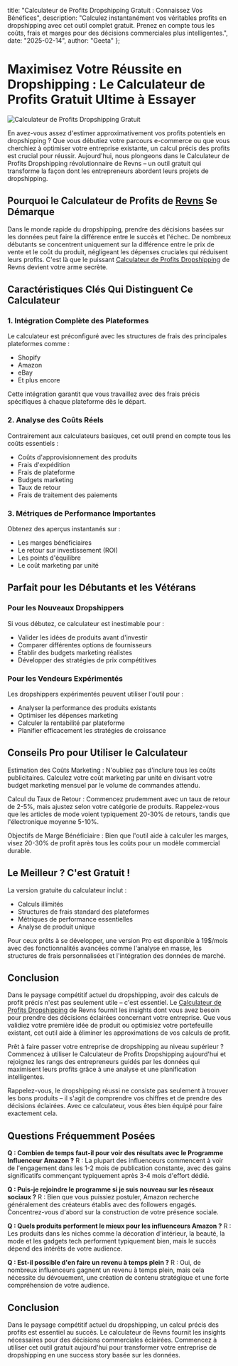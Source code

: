   title: "Calculateur de Profits Dropshipping Gratuit : Connaissez Vos Bénéfices",
  description: "Calculez instantanément vos véritables profits en dropshipping avec cet outil complet gratuit. Prenez en compte tous les coûts, frais et marges pour des décisions commerciales plus intelligentes.",
  date: "2025-02-14",
  author: "Geeta"
};

# Maximisez Votre Réussite en Dropshipping : Le Calculateur de Profits Gratuit Ultime à Essayer

![Calculateur de Profits Dropshipping Gratuit](/images/blog/free-dropshipping-profit-calculator.jpeg)

En avez-vous assez d'estimer approximativement vos profits potentiels en dropshipping ? Que vous débutiez votre parcours e-commerce ou que vous cherchiez à optimiser votre entreprise existante, un calcul précis des profits est crucial pour réussir. Aujourd'hui, nous plongeons dans le Calculateur de Profits Dropshipping révolutionnaire de Revns – un outil gratuit qui transforme la façon dont les entrepreneurs abordent leurs projets de dropshipping.

## Pourquoi le Calculateur de Profits de [Revns](https://www.revns.com/) Se Démarque

Dans le monde rapide du dropshipping, prendre des décisions basées sur les données peut faire la différence entre le succès et l'échec. De nombreux débutants se concentrent uniquement sur la différence entre le prix de vente et le coût du produit, négligeant les dépenses cruciales qui réduisent leurs profits. C'est là que le puissant [Calculateur de Profits Dropshipping](https://www.revns.com/tools/dropship-calculator) de Revns devient votre arme secrète.

## Caractéristiques Clés Qui Distinguent Ce Calculateur

### 1. Intégration Complète des Plateformes
Le calculateur est préconfiguré avec les structures de frais des principales plateformes comme :
- Shopify
- Amazon
- eBay
- Et plus encore

Cette intégration garantit que vous travaillez avec des frais précis spécifiques à chaque plateforme dès le départ.

### 2. Analyse des Coûts Réels
Contrairement aux calculateurs basiques, cet outil prend en compte tous les coûts essentiels :
- Coûts d'approvisionnement des produits
- Frais d'expédition
- Frais de plateforme
- Budgets marketing
- Taux de retour
- Frais de traitement des paiements

### 3. Métriques de Performance Importantes
Obtenez des aperçus instantanés sur :
- Les marges bénéficiaires
- Le retour sur investissement (ROI)
- Les points d'équilibre
- Le coût marketing par unité

## Parfait pour les Débutants et les Vétérans

### Pour les Nouveaux Dropshippers
Si vous débutez, ce calculateur est inestimable pour :
- Valider les idées de produits avant d'investir
- Comparer différentes options de fournisseurs
- Établir des budgets marketing réalistes
- Développer des stratégies de prix compétitives

### Pour les Vendeurs Expérimentés
Les dropshippers expérimentés peuvent utiliser l'outil pour :
- Analyser la performance des produits existants
- Optimiser les dépenses marketing
- Calculer la rentabilité par plateforme
- Planifier efficacement les stratégies de croissance

## Conseils Pro pour Utiliser le Calculateur

Estimation des Coûts Marketing : N'oubliez pas d'inclure tous les coûts publicitaires. Calculez votre coût marketing par unité en divisant votre budget marketing mensuel par le volume de commandes attendu.

Calcul du Taux de Retour : Commencez prudemment avec un taux de retour de 2-5%, mais ajustez selon votre catégorie de produits. Rappelez-vous que les articles de mode voient typiquement 20-30% de retours, tandis que l'électronique moyenne 5-10%.

Objectifs de Marge Bénéficiaire : Bien que l'outil aide à calculer les marges, visez 20-30% de profit après tous les coûts pour un modèle commercial durable.

## Le Meilleur ? C'est Gratuit !

La version gratuite du calculateur inclut :
- Calculs illimités
- Structures de frais standard des plateformes
- Métriques de performance essentielles
- Analyse de produit unique

Pour ceux prêts à se développer, une version Pro est disponible à 19$/mois avec des fonctionnalités avancées comme l'analyse en masse, les structures de frais personnalisées et l'intégration des données de marché.

## Conclusion

Dans le paysage compétitif actuel du dropshipping, avoir des calculs de profit précis n'est pas seulement utile – c'est essentiel. Le [Calculateur de Profits Dropshipping](https://www.revns.com/tools/dropship-calculator) de Revns fournit les insights dont vous avez besoin pour prendre des décisions éclairées concernant votre entreprise. Que vous validiez votre première idée de produit ou optimisiez votre portefeuille existant, cet outil aide à éliminer les approximations de vos calculs de profit.

Prêt à faire passer votre entreprise de dropshipping au niveau supérieur ? Commencez à utiliser le Calculateur de Profits Dropshipping aujourd'hui et rejoignez les rangs des entrepreneurs guidés par les données qui maximisent leurs profits grâce à une analyse et une planification intelligentes.

Rappelez-vous, le dropshipping réussi ne consiste pas seulement à trouver les bons produits – il s'agit de comprendre vos chiffres et de prendre des décisions éclairées. Avec ce calculateur, vous êtes bien équipé pour faire exactement cela.

## Questions Fréquemment Posées

**Q : Combien de temps faut-il pour voir des résultats avec le Programme Influenceur Amazon ?**
R : La plupart des influenceurs commencent à voir de l'engagement dans les 1-2 mois de publication constante, avec des gains significatifs commençant typiquement après 3-4 mois d'effort dédié.

**Q : Puis-je rejoindre le programme si je suis nouveau sur les réseaux sociaux ?**
R : Bien que vous puissiez postuler, Amazon recherche généralement des créateurs établis avec des followers engagés. Concentrez-vous d'abord sur la construction de votre présence sociale.

**Q : Quels produits performent le mieux pour les influenceurs Amazon ?**
R : Les produits dans les niches comme la décoration d'intérieur, la beauté, la mode et les gadgets tech performent typiquement bien, mais le succès dépend des intérêts de votre audience.

**Q : Est-il possible d'en faire un revenu à temps plein ?**
R : Oui, de nombreux influenceurs gagnent un revenu à temps plein, mais cela nécessite du dévouement, une création de contenu stratégique et une forte compréhension de votre audience.

## Conclusion
Dans le paysage compétitif actuel du dropshipping, un calcul précis des profits est essentiel au succès. Le calculateur de Revns fournit les insights nécessaires pour des décisions commerciales éclairées. Commencez à utiliser cet outil gratuit aujourd'hui pour transformer votre entreprise de dropshipping en une success story basée sur les données.